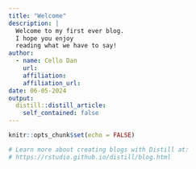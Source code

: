 ```yaml
---
title: "Welcome"
description: |
  Welcome to my first ever blog. 
  I hope you enjoy 
  reading what we have to say!
author:
  - name: Cello Dan
    url:
    affiliation:
    affiliation_url:
date: 06-05-2024
output:
  distill::distill_article:
    self_contained: false
---
```


```r
knitr::opts_chunk$set(echo = FALSE)

# Learn more about creating blogs with Distill at:
# https://rstudio.github.io/distill/blog.html

```



